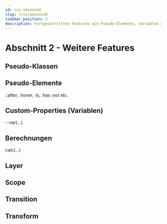 ```yaml
---
id: css-advanced
slug: /css/advanced
sidebar_position: 2
description: Fortgeschrittene Features wie Pseudo-Elemente, Variablen und Berechnungen
---
```


# Abschnitt 2 - Weitere Features

## Pseudo-Klassen

## Pseudo-Elemente

::after, :hover, :is, :has :not etc.

## Custom-Properties (Variablen)

--var(...)

## Berechnungen

calc(...)

## Layer

## Scope

## Transition

## Transform
